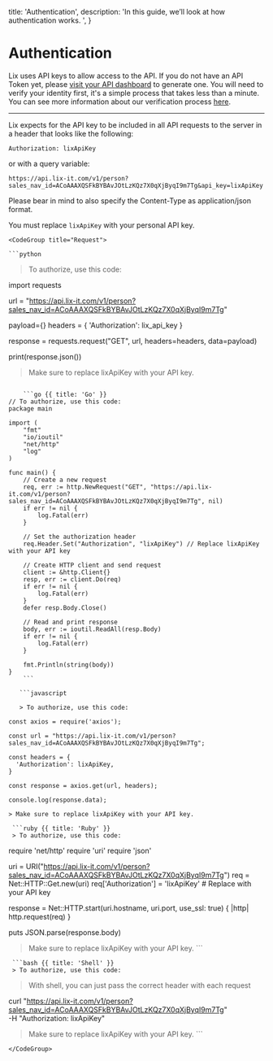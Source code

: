 
  title: 'Authentication',
  description:
    'In this guide, we’ll look at how authentication works. ',
}

<HeroPattern />

# Authentication

  Lix uses API keys to allow access to the API. If you do not have an API Token yet, please [visit your API dashboard](https://lix-it.com/home/api) to generate one. You will need to verify your identity first, it's a simple process that takes less than a minute. You can see more information about our verification process [here](https://help.lix-it.com/en/articles/8074514-how-to-verify-your-identity).


---

<Row>
  <Col>



Lix expects for the API key to be included in all API requests to the server in a header that looks like the following:


`Authorization: lixApiKey`

or with a query variable:

`https://api.lix-it.com/v1/person?sales_nav_id=ACoAAAXQSFkBYBAvJOtLzKQz7X0qXjByqI9m7Tg&api_key=lixApiKey`

Please bear in mind to also specify the Content-Type as application/json format.

<Note variant="info">
You must replace <code>lixApiKey</code> with your personal API key.
</Note>




  </Col>
  <Col sticky>

    <CodeGroup title="Request">

    ```python

> To authorize, use this code:

import requests

url = "https://api.lix-it.com/v1/person?sales_nav_id=ACoAAAXQSFkBYBAvJOtLzKQz7X0qXjByqI9m7Tg"

payload={}
headers = {
  'Authorization': lix_api_key
}

response = requests.request("GET", url, headers=headers, data=payload)

print(response.json())

> Make sure to replace lixApiKey with your API key.
```

    ```go {{ title: 'Go' }}
// To authorize, use this code:
package main

import (
    "fmt"
    "io/ioutil"
    "net/http"
    "log"
)

func main() {
    // Create a new request
    req, err := http.NewRequest("GET", "https://api.lix-it.com/v1/person?sales_nav_id=ACoAAAXQSFkBYBAvJOtLzKQz7X0qXjByqI9m7Tg", nil)
    if err != nil {
        log.Fatal(err)
    }

    // Set the authorization header
    req.Header.Set("Authorization", "lixApiKey") // Replace lixApiKey with your API key
    
    // Create HTTP client and send request
    client := &http.Client{}
    resp, err := client.Do(req)
    if err != nil {
        log.Fatal(err)
    }
    defer resp.Body.Close()

    // Read and print response
    body, err := ioutil.ReadAll(resp.Body)
    if err != nil {
        log.Fatal(err)
    }
    
    fmt.Println(string(body))
}
    ```

   ```javascript

   > To authorize, use this code:
   
const axios = require('axios');

const url = "https://api.lix-it.com/v1/person?sales_nav_id=ACoAAAXQSFkBYBAvJOtLzKQz7X0qXjByqI9m7Tg";

const headers = {
  'Authorization': lixApiKey,
}

const response = axios.get(url, headers);

console.log(response.data);

> Make sure to replace lixApiKey with your API key.
```

  
     ```ruby {{ title: 'Ruby' }}
     > To authorize, use this code:

require 'net/http'
require 'uri'
require 'json'

uri = URI("https://api.lix-it.com/v1/person?sales_nav_id=ACoAAAXQSFkBYBAvJOtLzKQz7X0qXjByqI9m7Tg")
req = Net::HTTP::Get.new(uri)
req['Authorization'] = 'lixApiKey' # Replace with your API key

response = Net::HTTP.start(uri.hostname, uri.port, use_ssl: true) { |http|
  http.request(req)
}

puts JSON.parse(response.body)

  > Make sure to replace lixApiKey with your API key.
    ```

     ```bash {{ title: 'Shell' }}
     > To authorize, use this code:

   > With shell, you can just pass the correct header with each request

curl "https://api.lix-it.com/v1/person?sales_nav_id=ACoAAAXQSFkBYBAvJOtLzKQz7X0qXjByqI9m7Tg" \
  -H "Authorization: lixApiKey"

  > Make sure to replace lixApiKey with your API key.
    ```

    </CodeGroup>

    

  </Col>
</Row>


